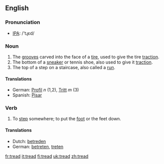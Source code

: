 ==English==
=== Pronunciation ===
*[[w:IPA|IPA]]: /'tɻεd/

=== Noun ===
{{en-noun|tread|treads}}
# The [[grooves]] carved into the face of a [[tire]], used to give the tire [[traction]].
# The bottom of a [[sneaker]] or tennis shoe, also used to give it [[traction]].
# The top of a step on a staircase, also called a [[run]].
====Translations====
*German: [[Profil]] ''n'' (1,2), [[Tritt]] ''m'' (3)
*Spanish: [[Pisar]]

=== Verb ===
{{irregverb|'''to tread'''|'''[[treads]]'''|'''[[trod]]'''|'''[[trodden]]'''|'''[[treading]]'''}}

#To [[step]] somewhere; to put the [[foot]] or the feet down.

==== Translations ====
*Dutch: [[betreden]]
*German: [[betreten]], [[treten]]

[[fr:tread]]
[[it:tread]]
[[fi:tread]]
[[uk:tread]]
[[zh:tread]]